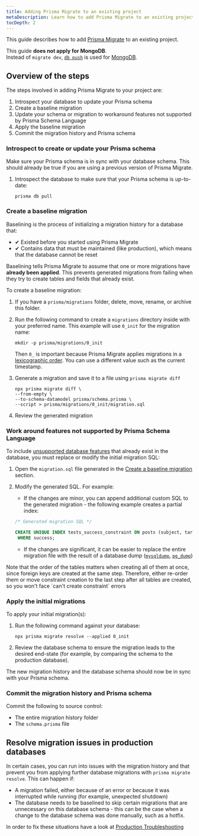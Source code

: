 ```yaml
---
title: Adding Prisma Migrate to an existing project
metaDescription: Learn how to add Prisma Migrate to an existing project.
tocDepth: 2
---
```


<TopBlock>

This guide describes how to add [Prisma Migrate](/concepts/components/prisma-migrate) to an existing project.

<Admonition type="info">

This guide **does not apply for MongoDB**.<br />
Instead of `migrate dev`, [`db push`](/concepts/components/prisma-migrate/db-push) is used for [MongoDB](/concepts/database-connectors/mongodb).

</Admonition>

</TopBlock>

## Overview of the steps

The steps involved in adding Prisma Migrate to your project are:

1. Introspect your database to update your Prisma schema
1. Create a baseline migration
1. Update your schema or migration to workaround features not supported by Prisma Schema Language
1. Apply the baseline migration
1. Commit the migration history and Prisma schema

### Introspect to create or update your Prisma schema

Make sure your Prisma schema is in sync with your database schema. This should already be true if you are using a previous version of Prisma Migrate.

1. Introspect the database to make sure that your Prisma schema is up-to-date:

   ```terminal
   prisma db pull
   ```

### Create a baseline migration

Baselining is the process of initializing a migration history for a database that:

- ✔ Existed before you started using Prisma Migrate
- ✔ Contains data that must be maintained (like production), which means that the database cannot be reset

Baselining tells Prisma Migrate to assume that one or more migrations have **already been applied**. This prevents generated migrations from failing when they try to create tables and fields that already exist.

To create a baseline migration:

1. If you have a `prisma/migrations` folder, delete, move, rename, or archive this folder.

1. Run the following command to create a `migrations` directory inside with your preferred name. This example will use `0_init` for the migration name:

   ```terminal
   mkdir -p prisma/migrations/0_init
   ```

   <Admonition>

   Then `0_` is important because Prisma Migrate applies migrations in a [lexicographic order](https://en.wikipedia.org/wiki/Lexicographic_order). You can use a different value such as the current timestamp.

   </Admonition>

1. Generate a migration and save it to a file using `prisma migrate diff`

   ```terminal no-lines
   npx prisma migrate diff \
   --from-empty \
   --to-schema-datamodel prisma/schema.prisma \
   --script > prisma/migrations/0_init/migration.sql
   ```

1. Review the generated migration

### Work around features not supported by Prisma Schema Language

To include [unsupported database features](include-unsupported-database-features) that already exist in the database, you must replace or modify the initial migration SQL:

1. Open the `migration.sql` file generated in the [Create a baseline migration](#create-a-baseline-migration) section.

1. Modify the generated SQL. For example:

   - If the changes are minor, you can append additional custom SQL to the generated migration - the following example creates a partial index:

   ```sql highlight=3,4;add
   /* Generated migration SQL */

   CREATE UNIQUE INDEX tests_success_constraint ON posts (subject, target)
    WHERE success;
   ```

   - If the changes are significant, it can be easier to replace the entire migration file with the result of a database dump ([`mysqldump`](https://dev.mysql.com/doc/refman/8.0/en/mysqldump.html), [`pg_dump`](https://www.postgresql.org/docs/12/app-pgdump.html))

<Admonition type="info">
  Note that the order of the tables matters when creating all of them at once,
  since foreign keys are created at the same step. Therefore, either re-order
  them or move constraint creation to the last step after all tables are
  created, so you won't face `can't create constraint` errors
</Admonition>

### Apply the initial migrations

To apply your initial migration(s):

1. Run the following command against your database:

   ```terminal
   npx prisma migrate resolve --applied 0_init
   ```

1. Review the database schema to ensure the migration leads to the desired end-state (for example, by comparing the schema to the production database).

The new migration history and the database schema should now be in sync with your Prisma schema.

### Commit the migration history and Prisma schema

Commit the following to source control:

- The entire migration history folder
- The `schema.prisma` file

## Resolve migration issues in production databases

In certain cases, you can run into issues with the migration history and that prevent you from applying further database migrations with `prisma migrate resolve`. This can happen if:

- A migration failed, either because of an error or because it was interrupted while running (for example, unexpected shutdown)
- The database needs to be baselined to skip certain migrations that are unnecessary on this database schema - this can be the case when a change to the database schema was done manually, such as a hotfix.

In order to fix these situations have a look at [Production Troubleshooting](/guides/database/production-troubleshooting#fixing-failed-migrations-with-migrate-diff-and-db-execute)
